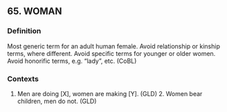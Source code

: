 ## 65. WOMAN
### Definition
Most generic term for an adult human female. Avoid relationship or kinship terms, where different. Avoid specific terms for younger or older women. Avoid honorific terms, e.g. "lady", etc. (CoBL)

### Contexts
1. Men are doing [X], women are making [Y]. (GLD) 2. Women bear children, men do not. (GLD)

